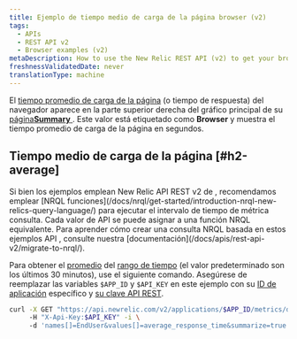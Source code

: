 ```yaml
---
title: Ejemplo de tiempo medio de carga de la página browser (v2)
tags:
  - APIs
  - REST API v2
  - Browser examples (v2)
metaDescription: How to use the New Relic REST API (v2) to get your browser average page load time.
freshnessValidatedDate: never
translationType: machine
---
```


El [tiempo promedio de carga de la página](/docs/browser/new-relic-browser/page-load-timing-resources/page-load-timing-process) (o tiempo de respuesta) del navegador aparece en la parte superior derecha del gráfico principal de su [página<DNT>**Summary**</DNT> ](/docs/browser/new-relic-browser/getting-started/browser-overview-website-performance-glance#viewing). Este valor está etiquetado como <DNT>**Browser**</DNT> y muestra el tiempo promedio de carga de la página en segundos.

## Tiempo medio de carga de la página [#h2-average]

<Callout variant="important">
  Si bien los ejemplos emplean New Relic API REST v2 de , recomendamos emplear [NRQL funciones](/docs/nrql/get-started/introduction-nrql-new-relics-query-language/) para ejecutar el intervalo de tiempo de métrica consulta. Cada valor de API se puede asignar a una función NRQL equivalente. Para aprender cómo crear una consulta NRQL basada en estos ejemplos API , consulte nuestra [documentación](/docs/apis/rest-api-v2/migrate-to-nrql/).
</Callout>

Para obtener el [promedio](/docs/apm/apis/requirements/calculating-average-metric-values-summarize) del [rango de tiempo](/docs/apm/apis/requirements/specifying-time-range-api-v2) (el valor predeterminado son los últimos 30 minutos), use el siguiente comando. Asegúrese de reemplazar las variables `$APP_ID` y `$API_KEY` en este ejemplo con su [ID de aplicación](/docs/apm/apis/requirements/identification-code) específico y [su clave API REST](/docs/apis/rest-api-v2/requirements/rest-api-key#viewing).

```sh
curl -X GET "https://api.newrelic.com/v2/applications/$APP_ID/metrics/data.json" \ 
     -H "X-Api-Key:$API_KEY" -i \ 
     -d 'names[]=EndUser&values[]=average_response_time&summarize=true'
```